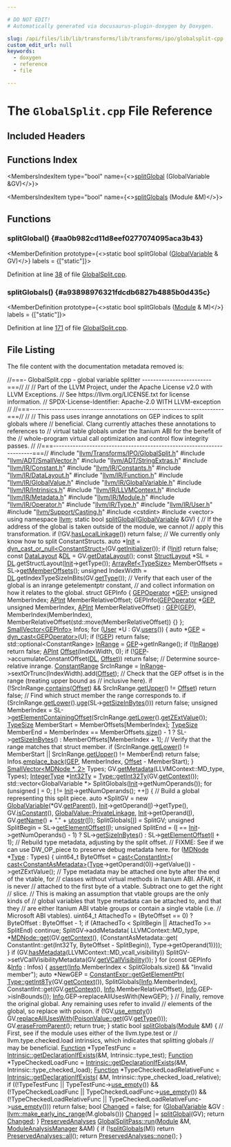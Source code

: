 ```yaml
---

# DO NOT EDIT!
# Automatically generated via docusaurus-plugin-doxygen by Doxygen.

slug: /api/files/lib/lib/transforms/lib/transforms/ipo/globalsplit-cpp
custom_edit_url: null
keywords:
  - doxygen
  - reference
  - file

---
```





# The `GlobalSplit.cpp` File Reference

<DoxygenPage pluginConfig={pluginConfig}>



## Included Headers

<IncludesList>
<IncludesListItem
  filePath="llvm/Transforms/IPO/GlobalSplit.h"
  permalink="/docs/api/files/include/include/llvm/include/llvm/transforms/include/llvm/transforms/ipo/globalsplit-h"
  isLocal="true" />
<IncludesListItem
  filePath="llvm/ADT/SmallVector.h"
  permalink="/docs/api/files/include/include/llvm/include/llvm/adt/smallvector-h"
  isLocal="true" />
<IncludesListItem
  filePath="llvm/ADT/StringExtras.h"
  permalink="/docs/api/files/include/include/llvm/include/llvm/adt/stringextras-h"
  isLocal="true" />
<IncludesListItem
  filePath="llvm/IR/Constant.h"
  permalink="/docs/api/files/include/include/llvm/include/llvm/ir/constant-h"
  isLocal="true" />
<IncludesListItem
  filePath="llvm/IR/Constants.h"
  permalink="/docs/api/files/include/include/llvm/include/llvm/ir/constants-h"
  isLocal="true" />
<IncludesListItem
  filePath="llvm/IR/DataLayout.h"
  permalink="/docs/api/files/include/include/llvm/include/llvm/ir/datalayout-h"
  isLocal="true" />
<IncludesListItem
  filePath="llvm/IR/Function.h"
  permalink="/docs/api/files/include/include/llvm/include/llvm/ir/function-h"
  isLocal="true" />
<IncludesListItem
  filePath="llvm/IR/GlobalValue.h"
  permalink="/docs/api/files/include/include/llvm/include/llvm/ir/globalvalue-h"
  isLocal="true" />
<IncludesListItem
  filePath="llvm/IR/GlobalVariable.h"
  permalink="/docs/api/files/include/include/llvm/include/llvm/ir/globalvariable-h"
  isLocal="true" />
<IncludesListItem
  filePath="llvm/IR/Intrinsics.h"
  permalink="/docs/api/files/include/include/llvm/include/llvm/ir/intrinsics-h"
  isLocal="true" />
<IncludesListItem
  filePath="llvm/IR/LLVMContext.h"
  permalink="/docs/api/files/include/include/llvm/include/llvm/ir/llvmcontext-h"
  isLocal="true" />
<IncludesListItem
  filePath="llvm/IR/Metadata.h"
  permalink="/docs/api/files/include/include/llvm/include/llvm/ir/metadata-h"
  isLocal="true" />
<IncludesListItem
  filePath="llvm/IR/Module.h"
  permalink="/docs/api/files/include/include/llvm/include/llvm/ir/module-h"
  isLocal="true" />
<IncludesListItem
  filePath="llvm/IR/Operator.h"
  permalink="/docs/api/files/include/include/llvm/include/llvm/ir/operator-h"
  isLocal="true" />
<IncludesListItem
  filePath="llvm/IR/Type.h"
  permalink="/docs/api/files/include/include/llvm/include/llvm/ir/type-h"
  isLocal="true" />
<IncludesListItem
  filePath="llvm/IR/User.h"
  permalink="/docs/api/files/include/include/llvm/include/llvm/ir/user-h"
  isLocal="true" />
<IncludesListItem
  filePath="llvm/Support/Casting.h"
  permalink="/docs/api/files/include/include/llvm/include/llvm/support/casting-h"
  isLocal="true" />
<IncludesListItem
  filePath="cstdint"
  permalink=""
  isLocal="false" />
<IncludesListItem
  filePath="vector"
  permalink=""
  isLocal="false" />
</IncludesList>

## Functions Index

<MembersIndex>

<MembersIndexItem
  type="bool"
  name={<><a href="#aa0b982cd11d8eef0277074095aca3b43">splitGlobal</a> (GlobalVariable &amp;GV)</>}>
</MembersIndexItem>

<MembersIndexItem
  type="bool"
  name={<><a href="#a93898976321fdcdb6827b4885b0d435c">splitGlobals</a> (Module &amp;M)</>}>
</MembersIndexItem>

</MembersIndex>


<SectionDefinition>

## Functions

### splitGlobal() {#aa0b982cd11d8eef0277074095aca3b43}

<MemberDefinition
  prototype={<>static bool splitGlobal (<a href="/docs/api/classes/llvm/globalvariable">GlobalVariable</a> &amp; GV)</>}
  labels = {["static"]}>

Definition at line <a href="#l00038">38</a> of file <a href="/docs/api/files/lib/lib/transforms/lib/transforms/ipo/globalsplit-cpp">GlobalSplit.cpp</a>.
</MemberDefinition>

### splitGlobals() {#a93898976321fdcdb6827b4885b0d435c}

<MemberDefinition
  prototype={<>static bool splitGlobals (<a href="/docs/api/classes/llvm/module">Module</a> &amp; M)</>}
  labels = {["static"]}>

Definition at line <a href="#l00171">171</a> of file <a href="/docs/api/files/lib/lib/transforms/lib/transforms/ipo/globalsplit-cpp">GlobalSplit.cpp</a>.
</MemberDefinition>

</SectionDefinition>

## File Listing

The file content with the documentation metadata removed is:

<ProgramListing>

<Link id="l00001" /><CodeLine lineNumber="1"><span class="doxyHighlightComment">//===- GlobalSplit.cpp - global variable splitter -------------------------===//</span></CodeLine>
<Link id="l00002" /><CodeLine lineNumber="2"><span class="doxyHighlightComment">//</span></CodeLine>
<Link id="l00003" /><CodeLine lineNumber="3"><span class="doxyHighlightComment">// Part of the LLVM Project, under the Apache License v2.0 with LLVM Exceptions.</span></CodeLine>
<Link id="l00004" /><CodeLine lineNumber="4"><span class="doxyHighlightComment">// See https://llvm.org/LICENSE.txt for license information.</span></CodeLine>
<Link id="l00005" /><CodeLine lineNumber="5"><span class="doxyHighlightComment">// SPDX-License-Identifier: Apache-2.0 WITH LLVM-exception</span></CodeLine>
<Link id="l00006" /><CodeLine lineNumber="6"><span class="doxyHighlightComment">//</span></CodeLine>
<Link id="l00007" /><CodeLine lineNumber="7"><span class="doxyHighlightComment">//===----------------------------------------------------------------------===//</span></CodeLine>
<Link id="l00008" /><CodeLine lineNumber="8"><span class="doxyHighlightComment">//</span></CodeLine>
<Link id="l00009" /><CodeLine lineNumber="9"><span class="doxyHighlightComment">// This pass uses inrange annotations on GEP indices to split globals where</span></CodeLine>
<Link id="l00010" /><CodeLine lineNumber="10"><span class="doxyHighlightComment">// beneficial. Clang currently attaches these annotations to references to</span></CodeLine>
<Link id="l00011" /><CodeLine lineNumber="11"><span class="doxyHighlightComment">// virtual table globals under the Itanium ABI for the benefit of the</span></CodeLine>
<Link id="l00012" /><CodeLine lineNumber="12"><span class="doxyHighlightComment">// whole-program virtual call optimization and control flow integrity passes.</span></CodeLine>
<Link id="l00013" /><CodeLine lineNumber="13"><span class="doxyHighlightComment">//</span></CodeLine>
<Link id="l00014" /><CodeLine lineNumber="14"><span class="doxyHighlightComment">//===----------------------------------------------------------------------===//</span></CodeLine>
<Link id="l00015" /><CodeLine lineNumber="15"></CodeLine>
<Link id="l00016" /><CodeLine lineNumber="16"><span class="doxyHighlightPreprocessor">#include &quot;<a href="/docs/api/files/include/include/llvm/include/llvm/transforms/include/llvm/transforms/ipo/globalsplit-h">llvm/Transforms/IPO/GlobalSplit.h</a>&quot;</span></CodeLine>
<Link id="l00017" /><CodeLine lineNumber="17"><span class="doxyHighlightPreprocessor">#include &quot;<a href="/docs/api/files/include/include/llvm/include/llvm/adt/smallvector-h">llvm/ADT/SmallVector.h</a>&quot;</span></CodeLine>
<Link id="l00018" /><CodeLine lineNumber="18"><span class="doxyHighlightPreprocessor">#include &quot;<a href="/docs/api/files/include/include/llvm/include/llvm/adt/stringextras-h">llvm/ADT/StringExtras.h</a>&quot;</span></CodeLine>
<Link id="l00019" /><CodeLine lineNumber="19"><span class="doxyHighlightPreprocessor">#include &quot;<a href="/docs/api/files/include/include/llvm/include/llvm/ir/constant-h">llvm/IR/Constant.h</a>&quot;</span></CodeLine>
<Link id="l00020" /><CodeLine lineNumber="20"><span class="doxyHighlightPreprocessor">#include &quot;<a href="/docs/api/files/include/include/llvm/include/llvm/ir/constants-h">llvm/IR/Constants.h</a>&quot;</span></CodeLine>
<Link id="l00021" /><CodeLine lineNumber="21"><span class="doxyHighlightPreprocessor">#include &quot;<a href="/docs/api/files/include/include/llvm/include/llvm/ir/datalayout-h">llvm/IR/DataLayout.h</a>&quot;</span></CodeLine>
<Link id="l00022" /><CodeLine lineNumber="22"><span class="doxyHighlightPreprocessor">#include &quot;<a href="/docs/api/files/include/include/llvm/include/llvm/ir/function-h">llvm/IR/Function.h</a>&quot;</span></CodeLine>
<Link id="l00023" /><CodeLine lineNumber="23"><span class="doxyHighlightPreprocessor">#include &quot;<a href="/docs/api/files/include/include/llvm/include/llvm/ir/globalvalue-h">llvm/IR/GlobalValue.h</a>&quot;</span></CodeLine>
<Link id="l00024" /><CodeLine lineNumber="24"><span class="doxyHighlightPreprocessor">#include &quot;<a href="/docs/api/files/include/include/llvm/include/llvm/ir/globalvariable-h">llvm/IR/GlobalVariable.h</a>&quot;</span></CodeLine>
<Link id="l00025" /><CodeLine lineNumber="25"><span class="doxyHighlightPreprocessor">#include &quot;<a href="/docs/api/files/include/include/llvm/include/llvm/ir/intrinsics-h">llvm/IR/Intrinsics.h</a>&quot;</span></CodeLine>
<Link id="l00026" /><CodeLine lineNumber="26"><span class="doxyHighlightPreprocessor">#include &quot;<a href="/docs/api/files/include/include/llvm/include/llvm/ir/llvmcontext-h">llvm/IR/LLVMContext.h</a>&quot;</span></CodeLine>
<Link id="l00027" /><CodeLine lineNumber="27"><span class="doxyHighlightPreprocessor">#include &quot;<a href="/docs/api/files/include/include/llvm/include/llvm/ir/metadata-h">llvm/IR/Metadata.h</a>&quot;</span></CodeLine>
<Link id="l00028" /><CodeLine lineNumber="28"><span class="doxyHighlightPreprocessor">#include &quot;<a href="/docs/api/files/include/include/llvm/include/llvm/ir/module-h">llvm/IR/Module.h</a>&quot;</span></CodeLine>
<Link id="l00029" /><CodeLine lineNumber="29"><span class="doxyHighlightPreprocessor">#include &quot;<a href="/docs/api/files/include/include/llvm/include/llvm/ir/operator-h">llvm/IR/Operator.h</a>&quot;</span></CodeLine>
<Link id="l00030" /><CodeLine lineNumber="30"><span class="doxyHighlightPreprocessor">#include &quot;<a href="/docs/api/files/include/include/llvm/include/llvm/ir/type-h">llvm/IR/Type.h</a>&quot;</span></CodeLine>
<Link id="l00031" /><CodeLine lineNumber="31"><span class="doxyHighlightPreprocessor">#include &quot;<a href="/docs/api/files/include/include/llvm/include/llvm/ir/user-h">llvm/IR/User.h</a>&quot;</span></CodeLine>
<Link id="l00032" /><CodeLine lineNumber="32"><span class="doxyHighlightPreprocessor">#include &quot;<a href="/docs/api/files/include/include/llvm/include/llvm/support/casting-h">llvm/Support/Casting.h</a>&quot;</span></CodeLine>
<Link id="l00033" /><CodeLine lineNumber="33"><span class="doxyHighlightPreprocessor">#include &lt;cstdint&gt;</span></CodeLine>
<Link id="l00034" /><CodeLine lineNumber="34"><span class="doxyHighlightPreprocessor">#include &lt;vector&gt;</span></CodeLine>
<Link id="l00035" /><CodeLine lineNumber="35"></CodeLine>
<Link id="l00036" /><CodeLine lineNumber="36"><span class="doxyHighlightKeyword">using namespace </span><span class="doxyHighlight"><a href="/docs/api/namespaces/llvm">llvm</a>;</span></CodeLine>
<Link id="l00037" /><CodeLine lineNumber="37"></CodeLine>
<Link id="l00038" /><CodeLine lineNumber="38" lineLink="#aa0b982cd11d8eef0277074095aca3b43"><span class="doxyHighlightKeyword">static</span><span class="doxyHighlight"> </span><span class="doxyHighlightKeywordType">bool</span><span class="doxyHighlight"> <a href="#aa0b982cd11d8eef0277074095aca3b43">splitGlobal</a>(<a href="/docs/api/classes/llvm/globalvariable">GlobalVariable</a> &amp;GV) &#123;</span></CodeLine>
<Link id="l00039" /><CodeLine lineNumber="39"><span class="doxyHighlight">  </span><span class="doxyHighlightComment">// If the address of the global is taken outside of the module, we cannot</span></CodeLine>
<Link id="l00040" /><CodeLine lineNumber="40"><span class="doxyHighlight">  </span><span class="doxyHighlightComment">// apply this transformation.</span></CodeLine>
<Link id="l00041" /><CodeLine lineNumber="41"><span class="doxyHighlight">  </span><span class="doxyHighlightKeywordFlow">if</span><span class="doxyHighlight"> (!GV.<a href="/docs/api/classes/llvm/globalvalue/#a3ba1af4b9d9faa4a33729bbbecee83d1">hasLocalLinkage</a>())</span></CodeLine>
<Link id="l00042" /><CodeLine lineNumber="42"><span class="doxyHighlight">    </span><span class="doxyHighlightKeywordFlow">return</span><span class="doxyHighlight"> </span><span class="doxyHighlightKeyword">false</span><span class="doxyHighlight">;</span></CodeLine>
<Link id="l00043" /><CodeLine lineNumber="43"></CodeLine>
<Link id="l00044" /><CodeLine lineNumber="44"><span class="doxyHighlight">  </span><span class="doxyHighlightComment">// We currently only know how to split ConstantStructs.</span></CodeLine>
<Link id="l00045" /><CodeLine lineNumber="45"><span class="doxyHighlight">  </span><span class="doxyHighlightKeyword">auto</span><span class="doxyHighlight"> &#42;<a href="/docs/api/classes/llvm/init">Init</a> = <a href="/docs/api/namespaces/llvm/#a5f6182886dc2f96c204299e92c1565d5">dyn&#95;cast&#95;or&#95;null&lt;ConstantStruct&gt;</a>(GV.<a href="/docs/api/classes/llvm/globalvariable/#a0698d5bcabbfbca4f56a9d7a81cecb25">getInitializer</a>());</span></CodeLine>
<Link id="l00046" /><CodeLine lineNumber="46"><span class="doxyHighlight">  </span><span class="doxyHighlightKeywordFlow">if</span><span class="doxyHighlight"> (!<a href="/docs/api/classes/llvm/init">Init</a>)</span></CodeLine>
<Link id="l00047" /><CodeLine lineNumber="47"><span class="doxyHighlight">    </span><span class="doxyHighlightKeywordFlow">return</span><span class="doxyHighlight"> </span><span class="doxyHighlightKeyword">false</span><span class="doxyHighlight">;</span></CodeLine>
<Link id="l00048" /><CodeLine lineNumber="48"></CodeLine>
<Link id="l00049" /><CodeLine lineNumber="49"><span class="doxyHighlight">  </span><span class="doxyHighlightKeyword">const</span><span class="doxyHighlight"> <a href="/docs/api/classes/llvm/datalayout">DataLayout</a> &amp;<a href="/docs/api/files/lib/lib/target/lib/target/arm/armslshardening-cpp/#ad467c4ab9119043f9b7750ab986be61a">DL</a> = GV.<a href="/docs/api/classes/llvm/globalvalue/#aa5d2c67dadc073dac78224224ee89350">getDataLayout</a>();</span></CodeLine>
<Link id="l00050" /><CodeLine lineNumber="50"><span class="doxyHighlight">  </span><span class="doxyHighlightKeyword">const</span><span class="doxyHighlight"> <a href="/docs/api/classes/llvm/structlayout">StructLayout</a> &#42;SL = <a href="/docs/api/files/lib/lib/target/lib/target/arm/armslshardening-cpp/#ad467c4ab9119043f9b7750ab986be61a">DL</a>.getStructLayout(<a href="/docs/api/classes/llvm/init">Init</a>-&gt;getType());</span></CodeLine>
<Link id="l00051" /><CodeLine lineNumber="51"><span class="doxyHighlight">  <a href="/docs/api/classes/llvm/arrayref">ArrayRef&lt;TypeSize&gt;</a> MemberOffsets = SL-&gt;<a href="/docs/api/classes/llvm/structlayout/#a2d7a4f50f59fe9b6c235016cd7900f55">getMemberOffsets</a>();</span></CodeLine>
<Link id="l00052" /><CodeLine lineNumber="52"><span class="doxyHighlight">  </span><span class="doxyHighlightKeywordType">unsigned</span><span class="doxyHighlight"> IndexWidth = <a href="/docs/api/files/lib/lib/target/lib/target/arm/armslshardening-cpp/#ad467c4ab9119043f9b7750ab986be61a">DL</a>.getIndexTypeSizeInBits(GV.<a href="/docs/api/classes/llvm/globalvalue/#a913a5d4b2cddde762446bd494e81a3f2">getType</a>());</span></CodeLine>
<Link id="l00053" /><CodeLine lineNumber="53"></CodeLine>
<Link id="l00054" /><CodeLine lineNumber="54"><span class="doxyHighlight">  </span><span class="doxyHighlightComment">// Verify that each user of the global is an inrange getelementptr constant,</span></CodeLine>
<Link id="l00055" /><CodeLine lineNumber="55"><span class="doxyHighlight">  </span><span class="doxyHighlightComment">// and collect information on how it relates to the global.</span></CodeLine>
<Link id="l00056" /><CodeLine lineNumber="56"><span class="doxyHighlight">  </span><span class="doxyHighlightKeyword">struct </span><span class="doxyHighlight">GEPInfo &#123;</span></CodeLine>
<Link id="l00057" /><CodeLine lineNumber="57"><span class="doxyHighlight">    <a href="/docs/api/classes/llvm/gepoperator">GEPOperator</a> &#42;<a href="/docs/api/files/lib/lib/target/lib/target/hexagon/hexagoncommongep-cpp/#ad532e8710e50302e0a376b61c91fa91d">GEP</a>;</span></CodeLine>
<Link id="l00058" /><CodeLine lineNumber="58"><span class="doxyHighlight">    </span><span class="doxyHighlightKeywordType">unsigned</span><span class="doxyHighlight"> MemberIndex;</span></CodeLine>
<Link id="l00059" /><CodeLine lineNumber="59"><span class="doxyHighlight">    <a href="/docs/api/classes/llvm/apint">APInt</a> MemberRelativeOffset;</span></CodeLine>
<Link id="l00060" /><CodeLine lineNumber="60"></CodeLine>
<Link id="l00061" /><CodeLine lineNumber="61"><span class="doxyHighlight">    GEPInfo(<a href="/docs/api/classes/llvm/gepoperator">GEPOperator</a> &#42;<a href="/docs/api/files/lib/lib/target/lib/target/hexagon/hexagoncommongep-cpp/#ad532e8710e50302e0a376b61c91fa91d">GEP</a>, </span><span class="doxyHighlightKeywordType">unsigned</span><span class="doxyHighlight"> MemberIndex, <a href="/docs/api/classes/llvm/apint">APInt</a> MemberRelativeOffset)</span></CodeLine>
<Link id="l00062" /><CodeLine lineNumber="62"><span class="doxyHighlight">        : <a href="/docs/api/files/lib/lib/target/lib/target/hexagon/hexagoncommongep-cpp/#ad532e8710e50302e0a376b61c91fa91d">GEP</a>(<a href="/docs/api/files/lib/lib/target/lib/target/hexagon/hexagoncommongep-cpp/#ad532e8710e50302e0a376b61c91fa91d">GEP</a>), MemberIndex(MemberIndex),</span></CodeLine>
<Link id="l00063" /><CodeLine lineNumber="63"><span class="doxyHighlight">          MemberRelativeOffset(std::move(MemberRelativeOffset)) &#123;&#125;</span></CodeLine>
<Link id="l00064" /><CodeLine lineNumber="64"><span class="doxyHighlight">  &#125;;</span></CodeLine>
<Link id="l00065" /><CodeLine lineNumber="65"><span class="doxyHighlight">  <a href="/docs/api/classes/llvm/smallvector">SmallVector&lt;GEPInfo&gt;</a> Infos;</span></CodeLine>
<Link id="l00066" /><CodeLine lineNumber="66"><span class="doxyHighlight">  </span><span class="doxyHighlightKeywordFlow">for</span><span class="doxyHighlight"> (<a href="/docs/api/classes/llvm/user">User</a> &#42;U : GV.<a href="/docs/api/classes/llvm/value/#a411cf3e3932f209ce3374cb31adc1da6">users</a>()) &#123;</span></CodeLine>
<Link id="l00067" /><CodeLine lineNumber="67"><span class="doxyHighlight">    </span><span class="doxyHighlightKeyword">auto</span><span class="doxyHighlight"> &#42;<a href="/docs/api/files/lib/lib/target/lib/target/hexagon/hexagoncommongep-cpp/#ad532e8710e50302e0a376b61c91fa91d">GEP</a> = <a href="/docs/api/namespaces/llvm/#a22eeee01734061ac1b31ccd994c49eef">dyn&#95;cast&lt;GEPOperator&gt;</a>(U);</span></CodeLine>
<Link id="l00068" /><CodeLine lineNumber="68"><span class="doxyHighlight">    </span><span class="doxyHighlightKeywordFlow">if</span><span class="doxyHighlight"> (!<a href="/docs/api/files/lib/lib/target/lib/target/hexagon/hexagoncommongep-cpp/#ad532e8710e50302e0a376b61c91fa91d">GEP</a>)</span></CodeLine>
<Link id="l00069" /><CodeLine lineNumber="69"><span class="doxyHighlight">      </span><span class="doxyHighlightKeywordFlow">return</span><span class="doxyHighlight"> </span><span class="doxyHighlightKeyword">false</span><span class="doxyHighlight">;</span></CodeLine>
<Link id="l00070" /><CodeLine lineNumber="70"></CodeLine>
<Link id="l00071" /><CodeLine lineNumber="71"><span class="doxyHighlight">    std::optional&lt;ConstantRange&gt; <a href="/docs/api/files/lib/lib/target/lib/target/mips/micromipssizereduction-cpp/#aaac99696c5f396905a86fa853f41614f">InRange</a> = <a href="/docs/api/files/lib/lib/target/lib/target/hexagon/hexagoncommongep-cpp/#ad532e8710e50302e0a376b61c91fa91d">GEP</a>-&gt;getInRange();</span></CodeLine>
<Link id="l00072" /><CodeLine lineNumber="72"><span class="doxyHighlight">    </span><span class="doxyHighlightKeywordFlow">if</span><span class="doxyHighlight"> (!<a href="/docs/api/files/lib/lib/target/lib/target/mips/micromipssizereduction-cpp/#aaac99696c5f396905a86fa853f41614f">InRange</a>)</span></CodeLine>
<Link id="l00073" /><CodeLine lineNumber="73"><span class="doxyHighlight">      </span><span class="doxyHighlightKeywordFlow">return</span><span class="doxyHighlight"> </span><span class="doxyHighlightKeyword">false</span><span class="doxyHighlight">;</span></CodeLine>
<Link id="l00074" /><CodeLine lineNumber="74"></CodeLine>
<Link id="l00075" /><CodeLine lineNumber="75"><span class="doxyHighlight">    <a href="/docs/api/classes/llvm/apint">APInt</a> <a href="/docs/api/namespaces/llvm/#a05f5b9a11bdcc5feba62899f95dcf878a3134224cba2545bc57954d3b072aebb4">Offset</a>(IndexWidth, 0);</span></CodeLine>
<Link id="l00076" /><CodeLine lineNumber="76"><span class="doxyHighlight">    </span><span class="doxyHighlightKeywordFlow">if</span><span class="doxyHighlight"> (!<a href="/docs/api/files/lib/lib/target/lib/target/hexagon/hexagoncommongep-cpp/#ad532e8710e50302e0a376b61c91fa91d">GEP</a>-&gt;accumulateConstantOffset(<a href="/docs/api/files/lib/lib/target/lib/target/arm/armslshardening-cpp/#ad467c4ab9119043f9b7750ab986be61a">DL</a>, <a href="/docs/api/namespaces/llvm/#a05f5b9a11bdcc5feba62899f95dcf878a3134224cba2545bc57954d3b072aebb4">Offset</a>))</span></CodeLine>
<Link id="l00077" /><CodeLine lineNumber="77"><span class="doxyHighlight">      </span><span class="doxyHighlightKeywordFlow">return</span><span class="doxyHighlight"> </span><span class="doxyHighlightKeyword">false</span><span class="doxyHighlight">;</span></CodeLine>
<Link id="l00078" /><CodeLine lineNumber="78"></CodeLine>
<Link id="l00079" /><CodeLine lineNumber="79"><span class="doxyHighlight">    </span><span class="doxyHighlightComment">// Determine source-relative inrange.</span></CodeLine>
<Link id="l00080" /><CodeLine lineNumber="80"><span class="doxyHighlight">    <a href="/docs/api/classes/llvm/constantrange">ConstantRange</a> SrcInRange = <a href="/docs/api/files/lib/lib/target/lib/target/mips/micromipssizereduction-cpp/#aaac99696c5f396905a86fa853f41614f">InRange</a>-&gt;sextOrTrunc(IndexWidth).add(<a href="/docs/api/namespaces/llvm/#a05f5b9a11bdcc5feba62899f95dcf878a3134224cba2545bc57954d3b072aebb4">Offset</a>);</span></CodeLine>
<Link id="l00081" /><CodeLine lineNumber="81"></CodeLine>
<Link id="l00082" /><CodeLine lineNumber="82"><span class="doxyHighlight">    </span><span class="doxyHighlightComment">// Check that the GEP offset is in the range (treating upper bound as</span></CodeLine>
<Link id="l00083" /><CodeLine lineNumber="83"><span class="doxyHighlight">    </span><span class="doxyHighlightComment">// inclusive here).</span></CodeLine>
<Link id="l00084" /><CodeLine lineNumber="84"><span class="doxyHighlight">    </span><span class="doxyHighlightKeywordFlow">if</span><span class="doxyHighlight"> (!SrcInRange.<a href="/docs/api/classes/llvm/constantrange/#aaca3a4d2b25c24b11179cbd01079b73c">contains</a>(<a href="/docs/api/namespaces/llvm/#a05f5b9a11bdcc5feba62899f95dcf878a3134224cba2545bc57954d3b072aebb4">Offset</a>) &amp;&amp; SrcInRange.<a href="/docs/api/classes/llvm/constantrange/#aa1955c426e1ff66455b4bb6657ee995d">getUpper</a>() != <a href="/docs/api/namespaces/llvm/#a05f5b9a11bdcc5feba62899f95dcf878a3134224cba2545bc57954d3b072aebb4">Offset</a>)</span></CodeLine>
<Link id="l00085" /><CodeLine lineNumber="85"><span class="doxyHighlight">      </span><span class="doxyHighlightKeywordFlow">return</span><span class="doxyHighlight"> </span><span class="doxyHighlightKeyword">false</span><span class="doxyHighlight">;</span></CodeLine>
<Link id="l00086" /><CodeLine lineNumber="86"></CodeLine>
<Link id="l00087" /><CodeLine lineNumber="87"><span class="doxyHighlight">    </span><span class="doxyHighlightComment">// Find which struct member the range corresponds to.</span></CodeLine>
<Link id="l00088" /><CodeLine lineNumber="88"><span class="doxyHighlight">    </span><span class="doxyHighlightKeywordFlow">if</span><span class="doxyHighlight"> (SrcInRange.<a href="/docs/api/classes/llvm/constantrange/#a23f4339e49343721146062b10c144052">getLower</a>().<a href="/docs/api/classes/llvm/apint/#af4b1ccc0b78f9da9f3f3944e06007f1d">uge</a>(SL-&gt;<a href="/docs/api/classes/llvm/structlayout/#a0b6603d0838e3b40bf5c0a403c0510f2">getSizeInBytes</a>()))</span></CodeLine>
<Link id="l00089" /><CodeLine lineNumber="89"><span class="doxyHighlight">      </span><span class="doxyHighlightKeywordFlow">return</span><span class="doxyHighlight"> </span><span class="doxyHighlightKeyword">false</span><span class="doxyHighlight">;</span></CodeLine>
<Link id="l00090" /><CodeLine lineNumber="90"></CodeLine>
<Link id="l00091" /><CodeLine lineNumber="91"><span class="doxyHighlight">    </span><span class="doxyHighlightKeywordType">unsigned</span><span class="doxyHighlight"> MemberIndex =</span></CodeLine>
<Link id="l00092" /><CodeLine lineNumber="92"><span class="doxyHighlight">        SL-&gt;<a href="/docs/api/classes/llvm/structlayout/#a331caeb70809f50e71528de06fba7b66">getElementContainingOffset</a>(SrcInRange.<a href="/docs/api/classes/llvm/constantrange/#a23f4339e49343721146062b10c144052">getLower</a>().<a href="/docs/api/classes/llvm/apint/#a217e0207d9cc8e046c2dccbf0e4bb198">getZExtValue</a>());</span></CodeLine>
<Link id="l00093" /><CodeLine lineNumber="93"><span class="doxyHighlight">    <a href="/docs/api/classes/llvm/typesize">TypeSize</a> MemberStart = MemberOffsets&#91;MemberIndex&#93;;</span></CodeLine>
<Link id="l00094" /><CodeLine lineNumber="94"><span class="doxyHighlight">    <a href="/docs/api/classes/llvm/typesize">TypeSize</a> MemberEnd = MemberIndex == MemberOffsets.<a href="/docs/api/classes/llvm/arrayref/#a85ffb6531d4cda988ea81f18d4e56fb7">size</a>() - 1</span></CodeLine>
<Link id="l00095" /><CodeLine lineNumber="95"><span class="doxyHighlight">                             ? SL-&gt;<a href="/docs/api/classes/llvm/structlayout/#a0b6603d0838e3b40bf5c0a403c0510f2">getSizeInBytes</a>()</span></CodeLine>
<Link id="l00096" /><CodeLine lineNumber="96"><span class="doxyHighlight">                             : MemberOffsets&#91;MemberIndex + 1&#93;;</span></CodeLine>
<Link id="l00097" /><CodeLine lineNumber="97"></CodeLine>
<Link id="l00098" /><CodeLine lineNumber="98"><span class="doxyHighlight">    </span><span class="doxyHighlightComment">// Verify that the range matches that struct member.</span></CodeLine>
<Link id="l00099" /><CodeLine lineNumber="99"><span class="doxyHighlight">    </span><span class="doxyHighlightKeywordFlow">if</span><span class="doxyHighlight"> (SrcInRange.<a href="/docs/api/classes/llvm/constantrange/#a23f4339e49343721146062b10c144052">getLower</a>() != MemberStart ||</span></CodeLine>
<Link id="l00100" /><CodeLine lineNumber="100"><span class="doxyHighlight">        SrcInRange.<a href="/docs/api/classes/llvm/constantrange/#aa1955c426e1ff66455b4bb6657ee995d">getUpper</a>() != MemberEnd)</span></CodeLine>
<Link id="l00101" /><CodeLine lineNumber="101"><span class="doxyHighlight">      </span><span class="doxyHighlightKeywordFlow">return</span><span class="doxyHighlight"> </span><span class="doxyHighlightKeyword">false</span><span class="doxyHighlight">;</span></CodeLine>
<Link id="l00102" /><CodeLine lineNumber="102"></CodeLine>
<Link id="l00103" /><CodeLine lineNumber="103"><span class="doxyHighlight">    Infos.<a href="/docs/api/classes/llvm/smallvectorimpl/#a396fcfee6914c76974b73c3d203da6a5">emplace&#95;back</a>(<a href="/docs/api/files/lib/lib/target/lib/target/hexagon/hexagoncommongep-cpp/#ad532e8710e50302e0a376b61c91fa91d">GEP</a>, MemberIndex, <a href="/docs/api/namespaces/llvm/#a05f5b9a11bdcc5feba62899f95dcf878a3134224cba2545bc57954d3b072aebb4">Offset</a> - MemberStart);</span></CodeLine>
<Link id="l00104" /><CodeLine lineNumber="104"><span class="doxyHighlight">  &#125;</span></CodeLine>
<Link id="l00105" /><CodeLine lineNumber="105"></CodeLine>
<Link id="l00106" /><CodeLine lineNumber="106"><span class="doxyHighlight">  <a href="/docs/api/classes/llvm/smallvector">SmallVector&lt;MDNode &#42;, 2&gt;</a> Types;</span></CodeLine>
<Link id="l00107" /><CodeLine lineNumber="107"><span class="doxyHighlight">  GV.<a href="/docs/api/classes/llvm/globalobject/#aef569d822dbf572ae71954d6831ce8a9">getMetadata</a>(LLVMContext::MD&#95;type, Types);</span></CodeLine>
<Link id="l00108" /><CodeLine lineNumber="108"></CodeLine>
<Link id="l00109" /><CodeLine lineNumber="109"><span class="doxyHighlight">  <a href="/docs/api/classes/llvm/integertype">IntegerType</a> &#42;<a href="/docs/api/namespaces/llvm/#a23f9ec4bb2576ca8738f3edc9c4f5cdf">Int32Ty</a> = <a href="/docs/api/classes/llvm/type/#a30dd396c5b40cd86c1591872e574ccdf">Type::getInt32Ty</a>(GV.<a href="/docs/api/classes/llvm/value/#ab3fc0225d8aaf8434026c3573f961f2c">getContext</a>());</span></CodeLine>
<Link id="l00110" /><CodeLine lineNumber="110"></CodeLine>
<Link id="l00111" /><CodeLine lineNumber="111"><span class="doxyHighlight">  std::vector&lt;GlobalVariable &#42;&gt; SplitGlobals(<a href="/docs/api/classes/llvm/init">Init</a>-&gt;getNumOperands());</span></CodeLine>
<Link id="l00112" /><CodeLine lineNumber="112"><span class="doxyHighlight">  </span><span class="doxyHighlightKeywordFlow">for</span><span class="doxyHighlight"> (</span><span class="doxyHighlightKeywordType">unsigned</span><span class="doxyHighlight"> <a href="/docs/api/files/lib/lib/support/md5-cpp/#ac0eafdc9ee161b71e7af98af736952fd">I</a> = 0; <a href="/docs/api/files/lib/lib/support/md5-cpp/#ac0eafdc9ee161b71e7af98af736952fd">I</a> != <a href="/docs/api/classes/llvm/init">Init</a>-&gt;getNumOperands(); ++<a href="/docs/api/files/lib/lib/support/md5-cpp/#ac0eafdc9ee161b71e7af98af736952fd">I</a>) &#123;</span></CodeLine>
<Link id="l00113" /><CodeLine lineNumber="113"><span class="doxyHighlight">    </span><span class="doxyHighlightComment">// Build a global representing this split piece.</span></CodeLine>
<Link id="l00114" /><CodeLine lineNumber="114"><span class="doxyHighlight">    </span><span class="doxyHighlightKeyword">auto</span><span class="doxyHighlight"> &#42;SplitGV =</span></CodeLine>
<Link id="l00115" /><CodeLine lineNumber="115"><span class="doxyHighlight">        </span><span class="doxyHighlightKeyword">new</span><span class="doxyHighlight"> <a href="/docs/api/classes/llvm/globalvariable">GlobalVariable</a>(&#42;GV.<a href="/docs/api/classes/llvm/globalvalue/#a739b30c811f1eece61b05320ddf44e5b">getParent</a>(), <a href="/docs/api/classes/llvm/init">Init</a>-&gt;getOperand(<a href="/docs/api/files/lib/lib/support/md5-cpp/#ac0eafdc9ee161b71e7af98af736952fd">I</a>)-&gt;getType(),</span></CodeLine>
<Link id="l00116" /><CodeLine lineNumber="116"><span class="doxyHighlight">                           GV.<a href="/docs/api/classes/llvm/globalvariable/#aa859e108741fa64681b63f0c0c672512">isConstant</a>(), <a href="/docs/api/classes/llvm/globalvalue/#aedfa75f0c85c4aa85b257f066fbea57ca04ed141708c0fd16723d212502b046ae">GlobalValue::PrivateLinkage</a>,</span></CodeLine>
<Link id="l00117" /><CodeLine lineNumber="117"><span class="doxyHighlight">                           <a href="/docs/api/classes/llvm/init">Init</a>-&gt;getOperand(<a href="/docs/api/files/lib/lib/support/md5-cpp/#ac0eafdc9ee161b71e7af98af736952fd">I</a>), GV.<a href="/docs/api/classes/llvm/value/#adb5c319f5905c1d3ca9eb5df546388c5">getName</a>() + </span><span class="doxyHighlightStringLiteral">&quot;.&quot;</span><span class="doxyHighlight"> + <a href="/docs/api/namespaces/llvm/#a41972fe6f3fab862543b7b835a714f9b">utostr</a>(<a href="/docs/api/files/lib/lib/support/md5-cpp/#ac0eafdc9ee161b71e7af98af736952fd">I</a>));</span></CodeLine>
<Link id="l00118" /><CodeLine lineNumber="118"><span class="doxyHighlight">    SplitGlobals&#91;<a href="/docs/api/files/lib/lib/support/md5-cpp/#ac0eafdc9ee161b71e7af98af736952fd">I</a>&#93; = SplitGV;</span></CodeLine>
<Link id="l00119" /><CodeLine lineNumber="119"></CodeLine>
<Link id="l00120" /><CodeLine lineNumber="120"><span class="doxyHighlight">    </span><span class="doxyHighlightKeywordType">unsigned</span><span class="doxyHighlight"> SplitBegin = SL-&gt;<a href="/docs/api/classes/llvm/structlayout/#a3932cc53acb297750961bfdaa86425bc">getElementOffset</a>(<a href="/docs/api/files/lib/lib/support/md5-cpp/#ac0eafdc9ee161b71e7af98af736952fd">I</a>);</span></CodeLine>
<Link id="l00121" /><CodeLine lineNumber="121"><span class="doxyHighlight">    </span><span class="doxyHighlightKeywordType">unsigned</span><span class="doxyHighlight"> SplitEnd = (<a href="/docs/api/files/lib/lib/support/md5-cpp/#ac0eafdc9ee161b71e7af98af736952fd">I</a> == <a href="/docs/api/classes/llvm/init">Init</a>-&gt;getNumOperands() - 1)</span></CodeLine>
<Link id="l00122" /><CodeLine lineNumber="122"><span class="doxyHighlight">                            ? SL-&gt;<a href="/docs/api/classes/llvm/structlayout/#a0b6603d0838e3b40bf5c0a403c0510f2">getSizeInBytes</a>()</span></CodeLine>
<Link id="l00123" /><CodeLine lineNumber="123"><span class="doxyHighlight">                            : SL-&gt;<a href="/docs/api/classes/llvm/structlayout/#a3932cc53acb297750961bfdaa86425bc">getElementOffset</a>(<a href="/docs/api/files/lib/lib/support/md5-cpp/#ac0eafdc9ee161b71e7af98af736952fd">I</a> + 1);</span></CodeLine>
<Link id="l00124" /><CodeLine lineNumber="124"></CodeLine>
<Link id="l00125" /><CodeLine lineNumber="125"><span class="doxyHighlight">    </span><span class="doxyHighlightComment">// Rebuild type metadata, adjusting by the split offset.</span></CodeLine>
<Link id="l00126" /><CodeLine lineNumber="126"><span class="doxyHighlight">    </span><span class="doxyHighlightComment">// FIXME: See if we can use DW&#95;OP&#95;piece to preserve debug metadata here.</span></CodeLine>
<Link id="l00127" /><CodeLine lineNumber="127"><span class="doxyHighlight">    </span><span class="doxyHighlightKeywordFlow">for</span><span class="doxyHighlight"> (<a href="/docs/api/classes/llvm/mdnode">MDNode</a> &#42;<a href="/docs/api/classes/llvm/type">Type</a> : Types) &#123;</span></CodeLine>
<Link id="l00128" /><CodeLine lineNumber="128"><span class="doxyHighlight">      uint64&#95;t ByteOffset = <a href="/docs/api/namespaces/llvm/#ac4fc845f5ed92de63cd4474f128f5fc5">cast&lt;ConstantInt&gt;</a>(</span></CodeLine>
<Link id="l00129" /><CodeLine lineNumber="129"><span class="doxyHighlight">              <a href="/docs/api/namespaces/llvm/#ac4fc845f5ed92de63cd4474f128f5fc5">cast&lt;ConstantAsMetadata&gt;</a>(<a href="/docs/api/classes/llvm/type">Type</a>-&gt;getOperand(0))-&gt;getValue())</span></CodeLine>
<Link id="l00130" /><CodeLine lineNumber="130"><span class="doxyHighlight">              -&gt;getZExtValue();</span></CodeLine>
<Link id="l00131" /><CodeLine lineNumber="131"><span class="doxyHighlight">      </span><span class="doxyHighlightComment">// Type metadata may be attached one byte after the end of the vtable, for</span></CodeLine>
<Link id="l00132" /><CodeLine lineNumber="132"><span class="doxyHighlight">      </span><span class="doxyHighlightComment">// classes without virtual methods in Itanium ABI. AFAIK, it is never</span></CodeLine>
<Link id="l00133" /><CodeLine lineNumber="133"><span class="doxyHighlight">      </span><span class="doxyHighlightComment">// attached to the first byte of a vtable. Subtract one to get the right</span></CodeLine>
<Link id="l00134" /><CodeLine lineNumber="134"><span class="doxyHighlight">      </span><span class="doxyHighlightComment">// slice.</span></CodeLine>
<Link id="l00135" /><CodeLine lineNumber="135"><span class="doxyHighlight">      </span><span class="doxyHighlightComment">// This is making an assumption that vtable groups are the only kinds of</span></CodeLine>
<Link id="l00136" /><CodeLine lineNumber="136"><span class="doxyHighlight">      </span><span class="doxyHighlightComment">// global variables that !type metadata can be attached to, and that they</span></CodeLine>
<Link id="l00137" /><CodeLine lineNumber="137"><span class="doxyHighlight">      </span><span class="doxyHighlightComment">// are either Itanium ABI vtable groups or contain a single vtable (i.e.</span></CodeLine>
<Link id="l00138" /><CodeLine lineNumber="138"><span class="doxyHighlight">      </span><span class="doxyHighlightComment">// Microsoft ABI vtables).</span></CodeLine>
<Link id="l00139" /><CodeLine lineNumber="139"><span class="doxyHighlight">      uint64&#95;t AttachedTo = (ByteOffset == 0) ? ByteOffset : ByteOffset - 1;</span></CodeLine>
<Link id="l00140" /><CodeLine lineNumber="140"><span class="doxyHighlight">      </span><span class="doxyHighlightKeywordFlow">if</span><span class="doxyHighlight"> (AttachedTo &lt; SplitBegin || AttachedTo &gt;= SplitEnd)</span></CodeLine>
<Link id="l00141" /><CodeLine lineNumber="141"><span class="doxyHighlight">        </span><span class="doxyHighlightKeywordFlow">continue</span><span class="doxyHighlight">;</span></CodeLine>
<Link id="l00142" /><CodeLine lineNumber="142"><span class="doxyHighlight">      SplitGV-&gt;addMetadata(</span></CodeLine>
<Link id="l00143" /><CodeLine lineNumber="143"><span class="doxyHighlight">          LLVMContext::MD&#95;type,</span></CodeLine>
<Link id="l00144" /><CodeLine lineNumber="144"><span class="doxyHighlight">          &#42;<a href="/docs/api/classes/llvm/mdnode/#a7d10a7b9b7f40b04d27ed97c38ea1950">MDNode::get</a>(GV.<a href="/docs/api/classes/llvm/value/#ab3fc0225d8aaf8434026c3573f961f2c">getContext</a>(),</span></CodeLine>
<Link id="l00145" /><CodeLine lineNumber="145"><span class="doxyHighlight">                       &#123;ConstantAsMetadata::get(</span></CodeLine>
<Link id="l00146" /><CodeLine lineNumber="146"><span class="doxyHighlight">                            ConstantInt::get(Int32Ty, ByteOffset - SplitBegin)),</span></CodeLine>
<Link id="l00147" /><CodeLine lineNumber="147"><span class="doxyHighlight">                        Type-&gt;getOperand(1)&#125;));</span></CodeLine>
<Link id="l00148" /><CodeLine lineNumber="148"><span class="doxyHighlight">    &#125;</span></CodeLine>
<Link id="l00149" /><CodeLine lineNumber="149"></CodeLine>
<Link id="l00150" /><CodeLine lineNumber="150"><span class="doxyHighlight">    </span><span class="doxyHighlightKeywordFlow">if</span><span class="doxyHighlight"> (GV.<a href="/docs/api/classes/llvm/globalobject/#a1f496e54accb2cbe919fb456cb703f1a">hasMetadata</a>(LLVMContext::MD&#95;vcall&#95;visibility))</span></CodeLine>
<Link id="l00151" /><CodeLine lineNumber="151"><span class="doxyHighlight">      SplitGV-&gt;setVCallVisibilityMetadata(GV.<a href="/docs/api/classes/llvm/globalobject/#a8eed548b25235cac65c22832aeb628fc">getVCallVisibility</a>());</span></CodeLine>
<Link id="l00152" /><CodeLine lineNumber="152"><span class="doxyHighlight">  &#125;</span></CodeLine>
<Link id="l00153" /><CodeLine lineNumber="153"></CodeLine>
<Link id="l00154" /><CodeLine lineNumber="154"><span class="doxyHighlight">  </span><span class="doxyHighlightKeywordFlow">for</span><span class="doxyHighlight"> (</span><span class="doxyHighlightKeyword">const</span><span class="doxyHighlight"> GEPInfo &amp;<a href="/docs/api/files/lib/lib/codegen/lib/codegen/globalisel/cseinfo-cpp/#a75f8a8519c2c9b30e7c06dc5e256fffa">Info</a> : Infos) &#123;</span></CodeLine>
<Link id="l00155" /><CodeLine lineNumber="155"><span class="doxyHighlight">    <a href="/docs/api/files/lib/lib/target/lib/target/amdgpu/silowercontrolflow-cpp/#a4868c5d81c5ccc98c47aeab6244346a0">assert</a>(<a href="/docs/api/files/lib/lib/codegen/lib/codegen/globalisel/cseinfo-cpp/#a75f8a8519c2c9b30e7c06dc5e256fffa">Info</a>.MemberIndex &lt; SplitGlobals.size() &amp;&amp; </span><span class="doxyHighlightStringLiteral">&quot;Invalid member&quot;</span><span class="doxyHighlight">);</span></CodeLine>
<Link id="l00156" /><CodeLine lineNumber="156"><span class="doxyHighlight">    </span><span class="doxyHighlightKeyword">auto</span><span class="doxyHighlight"> &#42;NewGEP = <a href="/docs/api/classes/llvm/constantexpr/#ae4d4490a35a575d97166684fb15f8662">ConstantExpr::getGetElementPtr</a>(</span></CodeLine>
<Link id="l00157" /><CodeLine lineNumber="157"><span class="doxyHighlight">        <a href="/docs/api/classes/llvm/type/#a7ba5de75f50bb4a4ba920698edf39b28">Type::getInt8Ty</a>(GV.<a href="/docs/api/classes/llvm/value/#ab3fc0225d8aaf8434026c3573f961f2c">getContext</a>()), SplitGlobals&#91;<a href="/docs/api/files/lib/lib/codegen/lib/codegen/globalisel/cseinfo-cpp/#a75f8a8519c2c9b30e7c06dc5e256fffa">Info</a>.MemberIndex&#93;,</span></CodeLine>
<Link id="l00158" /><CodeLine lineNumber="158"><span class="doxyHighlight">        ConstantInt::get(GV.<a href="/docs/api/classes/llvm/value/#ab3fc0225d8aaf8434026c3573f961f2c">getContext</a>(), <a href="/docs/api/files/lib/lib/codegen/lib/codegen/globalisel/cseinfo-cpp/#a75f8a8519c2c9b30e7c06dc5e256fffa">Info</a>.MemberRelativeOffset),</span></CodeLine>
<Link id="l00159" /><CodeLine lineNumber="159"><span class="doxyHighlight">        <a href="/docs/api/files/lib/lib/codegen/lib/codegen/globalisel/cseinfo-cpp/#a75f8a8519c2c9b30e7c06dc5e256fffa">Info</a>.GEP-&gt;isInBounds());</span></CodeLine>
<Link id="l00160" /><CodeLine lineNumber="160"><span class="doxyHighlight">    <a href="/docs/api/files/lib/lib/codegen/lib/codegen/globalisel/cseinfo-cpp/#a75f8a8519c2c9b30e7c06dc5e256fffa">Info</a>.GEP-&gt;replaceAllUsesWith(NewGEP);</span></CodeLine>
<Link id="l00161" /><CodeLine lineNumber="161"><span class="doxyHighlight">  &#125;</span></CodeLine>
<Link id="l00162" /><CodeLine lineNumber="162"></CodeLine>
<Link id="l00163" /><CodeLine lineNumber="163"><span class="doxyHighlight">  </span><span class="doxyHighlightComment">// Finally, remove the original global. Any remaining uses refer to invalid</span></CodeLine>
<Link id="l00164" /><CodeLine lineNumber="164"><span class="doxyHighlight">  </span><span class="doxyHighlightComment">// elements of the global, so replace with poison.</span></CodeLine>
<Link id="l00165" /><CodeLine lineNumber="165"><span class="doxyHighlight">  </span><span class="doxyHighlightKeywordFlow">if</span><span class="doxyHighlight"> (!GV.<a href="/docs/api/classes/llvm/value/#a9d7de807ebdfe1819df3ff6cb0f16158">use&#95;empty</a>())</span></CodeLine>
<Link id="l00166" /><CodeLine lineNumber="166"><span class="doxyHighlight">    GV.<a href="/docs/api/classes/llvm/value/#a3ab5fc45117b450e8bb04e564cb6e5f2">replaceAllUsesWith</a>(<a href="/docs/api/classes/llvm/poisonvalue/#a1bf08613fb664a2e377a9a72c59a6b66">PoisonValue::get</a>(GV.<a href="/docs/api/classes/llvm/globalvalue/#a913a5d4b2cddde762446bd494e81a3f2">getType</a>()));</span></CodeLine>
<Link id="l00167" /><CodeLine lineNumber="167"><span class="doxyHighlight">  GV.<a href="/docs/api/classes/llvm/globalvariable/#ae0cf03d5de37330b1eb69dd22a1d5057">eraseFromParent</a>();</span></CodeLine>
<Link id="l00168" /><CodeLine lineNumber="168"><span class="doxyHighlight">  </span><span class="doxyHighlightKeywordFlow">return</span><span class="doxyHighlight"> </span><span class="doxyHighlightKeyword">true</span><span class="doxyHighlight">;</span></CodeLine>
<Link id="l00169" /><CodeLine lineNumber="169"><span class="doxyHighlight">&#125;</span></CodeLine>
<Link id="l00170" /><CodeLine lineNumber="170"></CodeLine>
<Link id="l00171" /><CodeLine lineNumber="171" lineLink="#a93898976321fdcdb6827b4885b0d435c"><span class="doxyHighlightKeyword">static</span><span class="doxyHighlight"> </span><span class="doxyHighlightKeywordType">bool</span><span class="doxyHighlight"> <a href="#a93898976321fdcdb6827b4885b0d435c">splitGlobals</a>(<a href="/docs/api/classes/llvm/module">Module</a> &amp;M) &#123;</span></CodeLine>
<Link id="l00172" /><CodeLine lineNumber="172"><span class="doxyHighlight">  </span><span class="doxyHighlightComment">// First, see if the module uses either of the llvm.type.test or</span></CodeLine>
<Link id="l00173" /><CodeLine lineNumber="173"><span class="doxyHighlight">  </span><span class="doxyHighlightComment">// llvm.type.checked.load intrinsics, which indicates that splitting globals</span></CodeLine>
<Link id="l00174" /><CodeLine lineNumber="174"><span class="doxyHighlight">  </span><span class="doxyHighlightComment">// may be beneficial.</span></CodeLine>
<Link id="l00175" /><CodeLine lineNumber="175"><span class="doxyHighlight">  <a href="/docs/api/classes/llvm/function">Function</a> &#42;TypeTestFunc =</span></CodeLine>
<Link id="l00176" /><CodeLine lineNumber="176"><span class="doxyHighlight">      <a href="/docs/api/namespaces/llvm/intrinsic/#aa1731508126b77035ab3ba9d71d5374b">Intrinsic::getDeclarationIfExists</a>(&amp;M, Intrinsic::type&#95;test);</span></CodeLine>
<Link id="l00177" /><CodeLine lineNumber="177"><span class="doxyHighlight">  <a href="/docs/api/classes/llvm/function">Function</a> &#42;TypeCheckedLoadFunc =</span></CodeLine>
<Link id="l00178" /><CodeLine lineNumber="178"><span class="doxyHighlight">      <a href="/docs/api/namespaces/llvm/intrinsic/#aa1731508126b77035ab3ba9d71d5374b">Intrinsic::getDeclarationIfExists</a>(&amp;M, Intrinsic::type&#95;checked&#95;load);</span></CodeLine>
<Link id="l00179" /><CodeLine lineNumber="179"><span class="doxyHighlight">  <a href="/docs/api/classes/llvm/function">Function</a> &#42;TypeCheckedLoadRelativeFunc = <a href="/docs/api/namespaces/llvm/intrinsic/#aa1731508126b77035ab3ba9d71d5374b">Intrinsic::getDeclarationIfExists</a>(</span></CodeLine>
<Link id="l00180" /><CodeLine lineNumber="180"><span class="doxyHighlight">      &amp;M, Intrinsic::type&#95;checked&#95;load&#95;relative);</span></CodeLine>
<Link id="l00181" /><CodeLine lineNumber="181"><span class="doxyHighlight">  </span><span class="doxyHighlightKeywordFlow">if</span><span class="doxyHighlight"> ((!TypeTestFunc || TypeTestFunc-&gt;<a href="/docs/api/classes/llvm/value/#a9d7de807ebdfe1819df3ff6cb0f16158">use&#95;empty</a>()) &amp;&amp;</span></CodeLine>
<Link id="l00182" /><CodeLine lineNumber="182"><span class="doxyHighlight">      (!TypeCheckedLoadFunc || TypeCheckedLoadFunc-&gt;<a href="/docs/api/classes/llvm/value/#a9d7de807ebdfe1819df3ff6cb0f16158">use&#95;empty</a>()) &amp;&amp;</span></CodeLine>
<Link id="l00183" /><CodeLine lineNumber="183"><span class="doxyHighlight">      (!TypeCheckedLoadRelativeFunc ||</span></CodeLine>
<Link id="l00184" /><CodeLine lineNumber="184"><span class="doxyHighlight">       TypeCheckedLoadRelativeFunc-&gt;<a href="/docs/api/classes/llvm/value/#a9d7de807ebdfe1819df3ff6cb0f16158">use&#95;empty</a>()))</span></CodeLine>
<Link id="l00185" /><CodeLine lineNumber="185"><span class="doxyHighlight">    </span><span class="doxyHighlightKeywordFlow">return</span><span class="doxyHighlight"> </span><span class="doxyHighlightKeyword">false</span><span class="doxyHighlight">;</span></CodeLine>
<Link id="l00186" /><CodeLine lineNumber="186"></CodeLine>
<Link id="l00187" /><CodeLine lineNumber="187"><span class="doxyHighlight">  </span><span class="doxyHighlightKeywordType">bool</span><span class="doxyHighlight"> <a href="/docs/api/groups/arcopt/#gaa57b1a4e6a1c79233913139635169cf1">Changed</a> = </span><span class="doxyHighlightKeyword">false</span><span class="doxyHighlight">;</span></CodeLine>
<Link id="l00188" /><CodeLine lineNumber="188"><span class="doxyHighlight">  </span><span class="doxyHighlightKeywordFlow">for</span><span class="doxyHighlight"> (<a href="/docs/api/classes/llvm/globalvariable">GlobalVariable</a> &amp;GV : <a href="/docs/api/namespaces/llvm/#a3d2cdc4a0db233678e7141c9d6ea3419">llvm::make&#95;early&#95;inc&#95;range</a>(M.globals()))</span></CodeLine>
<Link id="l00189" /><CodeLine lineNumber="189"><span class="doxyHighlight">    <a href="/docs/api/groups/arcopt/#gaa57b1a4e6a1c79233913139635169cf1">Changed</a> |= <a href="#aa0b982cd11d8eef0277074095aca3b43">splitGlobal</a>(GV);</span></CodeLine>
<Link id="l00190" /><CodeLine lineNumber="190"><span class="doxyHighlight">  </span><span class="doxyHighlightKeywordFlow">return</span><span class="doxyHighlight"> <a href="/docs/api/groups/arcopt/#gaa57b1a4e6a1c79233913139635169cf1">Changed</a>;</span></CodeLine>
<Link id="l00191" /><CodeLine lineNumber="191"><span class="doxyHighlight">&#125;</span></CodeLine>
<Link id="l00192" /><CodeLine lineNumber="192"></CodeLine>
<Link id="l00193" /><CodeLine lineNumber="193" lineLink="/docs/api/classes/llvm/globalsplitpass/#add1bf1b7eb3fab7b1e542411688c208d"><span class="doxyHighlight"><a href="/docs/api/classes/llvm/preservedanalyses">PreservedAnalyses</a> <a href="/docs/api/classes/llvm/globalsplitpass/#add1bf1b7eb3fab7b1e542411688c208d">GlobalSplitPass::run</a>(<a href="/docs/api/classes/llvm/module">Module</a> &amp;M, <a href="/docs/api/namespaces/llvm/#af9c9208365fd9ce11392b4d79485e259">ModuleAnalysisManager</a> &amp;AM) &#123;</span></CodeLine>
<Link id="l00194" /><CodeLine lineNumber="194"><span class="doxyHighlight">  </span><span class="doxyHighlightKeywordFlow">if</span><span class="doxyHighlight"> (!<a href="#a93898976321fdcdb6827b4885b0d435c">splitGlobals</a>(M))</span></CodeLine>
<Link id="l00195" /><CodeLine lineNumber="195"><span class="doxyHighlight">    </span><span class="doxyHighlightKeywordFlow">return</span><span class="doxyHighlight"> <a href="/docs/api/classes/llvm/preservedanalyses/#a1258a1ff55557c27684010ebd7283712">PreservedAnalyses::all</a>();</span></CodeLine>
<Link id="l00196" /><CodeLine lineNumber="196"><span class="doxyHighlight">  </span><span class="doxyHighlightKeywordFlow">return</span><span class="doxyHighlight"> <a href="/docs/api/classes/llvm/preservedanalyses/#a03797a73044a81cbc6a3409d6c72ee8f">PreservedAnalyses::none</a>();</span></CodeLine>
<Link id="l00197" /><CodeLine lineNumber="197"><span class="doxyHighlight">&#125;</span></CodeLine>

</ProgramListing>


</DoxygenPage>
